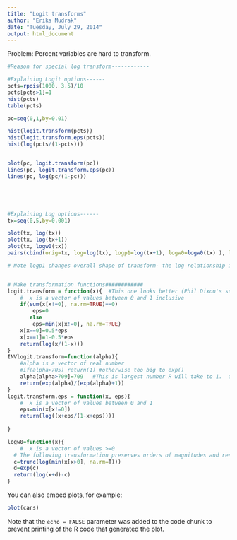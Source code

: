 ```yaml
---
title: "Logit transforms"
author: "Erika Mudrak"
date: "Tuesday, July 29, 2014"
output: html_document
---
```



Problem: Percent variables are hard to transform.  



```r
#Reason for special log transform------------

#Explaining Logit options------
pcts=rpois(1000, 3.5)/10
pcts[pcts>1]=1
hist(pcts)
table(pcts)

pc=seq(0,1,by=0.01)

hist(logit.transform(pcts))
hist(logit.transform.eps(pcts))
hist(log(pcts/(1-pcts)))


plot(pc, logit.transform(pc))
lines(pc, logit.transform.eps(pc))
lines(pc, log(pc/(1-pc)))





#Explaining Log options------
tx=seq(0,5,by=0.001)

plot(tx, log(tx))
plot(tx, log(tx+1))
plot(tx, logw0(tx))
pairs(cbind(orig=tx, log=log(tx), logp1=log(tx+1), logw0=logw0(tx) ), lower.panel=NULL, row1attop = FALSE)

# Note logp1 changes overall shape of transform- the log relationship is lost. 



```



```r
# Make transformation functions############
logit.transform = function(x){  #This one looks better (Phil Dixon's suggestion)
    #  x is a vector of values between 0 and 1 inclusive
    if(sum(x[x!=0], na.rm=TRUE)==0) 
        eps=0
       else    
        eps=min(x[x!=0], na.rm=TRUE)
    x[x==0]=0.5*eps
    x[x==1]=1-0.5*eps
    return(log(x/(1-x)))
}
INVlogit.transform=function(alpha){
    #alpha is a vector of real number
    #if(alpha>705) return(1) #otherwise too big to exp()
    alpha[alpha>709]=709   #This is largest number R will take to 1.  Otherwise NaN
    return(exp(alpha)/(exp(alpha)+1))
}
logit.transform.eps = function(x, eps){
    #  x is a vector of values between 0 and 1
    eps=min(x[x!=0])
    return(log((x+eps/(1-x+eps))))
    
}

logw0=function(x){ 
    #  x is a vector of values >=0
  # The following transformation preserves orders of magnitudes and results in 0 when original data is zero. 
  c=trunc(log(min(x[x>0], na.rm=T)))
  d=exp(c)
  return(log(x+d)-c)
}

```

You can also embed plots, for example:

```r
plot(cars)
```

Note that the `echo = FALSE` parameter was added to the code chunk to prevent printing of the R code that generated the plot.
